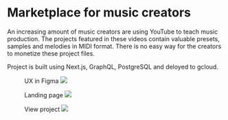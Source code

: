 # Marketplace for music creators

An increasing amount of music creators are using YouTube to teach music production. The projects featured in these videos contain valuable presets, samples and melodies in MIDI format. There is no easy way for the creators to monetize these project files.

Project is built using Next.js, GraphQL, PostgreSQL and deloyed to gcloud.


<div style={{display: "flex"}}>
    <figure>
        UX in Figma
        <a
        target="_blank"
        href="https://github.com/carlbarrdahl/web/raw/master/src/assets/music-marketplace/figma.png"
        >
            <img src="https://github.com/carlbarrdahl/web/raw/master/src/assets/music-marketplace/figma.png" />
        </a>
    </figure>
    <figure>
        Landing page
        <a
        target="_blank"
        href="https://github.com/carlbarrdahl/web/raw/master/src/assets/music-marketplace/landing.png"
        >
          <img src="https://github.com/carlbarrdahl/web/raw/master/src/assets/music-marketplace/landing.png" />
        </a>
    </figure>
    <figure>
        View project
        <a
        target="_blank"
        href="https://github.com/carlbarrdahl/web/raw/master/src/assets/music-marketplace/view_project.png"
        >
            <img src="https://github.com/carlbarrdahl/web/raw/master/src/assets/music-marketplace/view_project.png" />
        </a>
    </figure>
</div>

